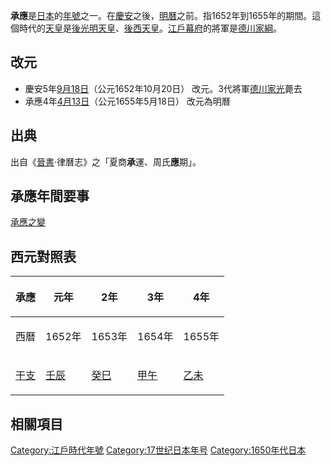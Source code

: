 {{japanese|japanese=承応|kana=じょうおう|romaji=Jōō}}

'''承應'''是[[日本|日本]]的[[年號|年號]]之一。在[[庆安_(后光明天皇)|慶安]]之後，[[明曆|明曆]]之前。指1652年到1655年的期間。這個時代的[[天皇|天皇]]是[[後光明天皇|後光明天皇]]、[[後西天皇|後西天皇]]。[[江戶幕府|江戶幕府]]的將軍是[[德川家綱|德川家綱]]。

== 改元 ==
*慶安5年[[9月18日_(陰曆)|9月18日]]（公元1652年10月20日） 改元。3代將軍[[德川家光|德川家光]]薨去
*承應4年[[4月13日_(陰曆)|4月13日]]（公元1655年5月18日） 改元為明曆

== 出典 ==

出自《[[晉書|晉書]]·律曆志》之「夏商'''承'''運、周氏'''應'''期」。

== 承應年間要事 ==
[[承應之變|承應之變]]

== 西元對照表 ==
{| class="wikitable" cellspacing=0 style="text-align:center"
|- style="background-color:#CCCCCC"
!承應!!元年!!2年!!3年!!4年
|-
|西曆||1652年||1653年||1654年||1655年
|-
|[[干支|干支]]||[[壬辰|壬辰]]||[[癸巳|癸巳]]||[[甲午|甲午]]||[[乙未|乙未]]
|}

== 相關項目 ==
{{年號|[[庆安_(后光明天皇)|慶安]]|日本年號|[[明曆|明曆]]}}

{{DEFAULTSORT:Jouou}}

{{江戶時代年號}}

[[Category:江戶時代年號|Category:江戶時代年號]]
[[Category:17世纪日本年号|Category:17世纪日本年号]]
[[Category:1650年代日本|Category:1650年代日本]]